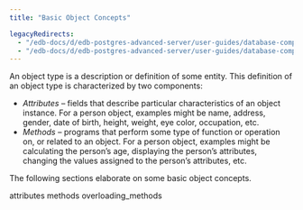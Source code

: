 ```yaml
---
title: "Basic Object Concepts"

legacyRedirects:
  - "/edb-docs/d/edb-postgres-advanced-server/user-guides/database-compatibility-stored-procedural-language-guide/13/basic_object_concepts.html"
  - "/edb-docs/d/edb-postgres-advanced-server/user-guides/database-compatibility-stored-procedural-language-guide/latest/basic_object_concepts.html"
---
```


<div id="basic_object_concepts" class="registered_link"></div>

An object type is a description or definition of some entity. This definition of an object type is characterized by two components:

-   *Attributes* – fields that describe particular characteristics of an object instance. For a person object, examples might be name, address, gender, date of birth, height, weight, eye color, occupation, etc.
-   *Methods* – programs that perform some type of function or operation on, or related to an object. For a person object, examples might be calculating the person’s age, displaying the person’s attributes, changing the values assigned to the person’s attributes, etc.

The following sections elaborate on some basic object concepts.

<div class="toctree" maxdepth="3">

attributes methods overloading_methods

</div>
